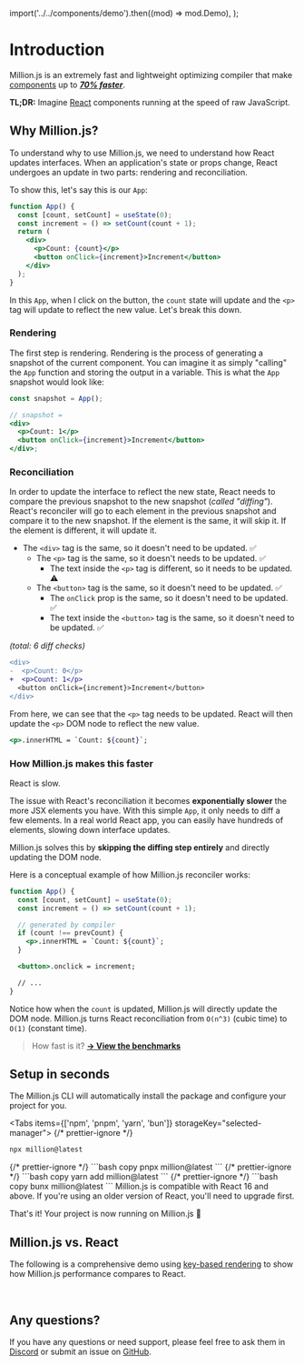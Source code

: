 
  import('../../components/demo').then((mod) => mod.Demo),
);

# Introduction

Million.js is an extremely fast and lightweight optimizing compiler that make [components](https://react.dev) up to [_**70% faster**_](https://krausest.github.io/js-framework-benchmark/current.html).

**TL;DR:** Imagine [React](https://react.dev) components running at the speed of raw JavaScript.

## Why Million.js?

To understand why to use Million.js, we need to understand how React updates interfaces. When an application's state or props change, React undergoes an update in two parts: rendering and reconciliation.

To show this, let's say this is our `App`:

```jsx
function App() {
  const [count, setCount] = useState(0);
  const increment = () => setCount(count + 1);
  return (
    <div>
      <p>Count: {count}</p>
      <button onClick={increment}>Increment</button>
    </div>
  );
}
```

In this `App`, when I click on the button, the `count` state will update and the `<p>` tag will update to reflect the new value. Let's break this down.

### Rendering

The first step is rendering. Rendering is the process of generating a snapshot of the current component. You can imagine it as simply "calling" the `App` function and storing the output in a variable. This is what the `App` snapshot would look like:

```jsx
const snapshot = App();

// snapshot =
<div>
  <p>Count: 1</p>
  <button onClick={increment}>Increment</button>
</div>;
```

### Reconciliation

In order to update the interface to reflect the new state, React needs to compare the previous snapshot to the new snapshot (_called "diffing"_). React's reconciler will go to each element in the previous snapshot and compare it to the new snapshot. If the element is the same, it will skip it. If the element is different, it will update it.

- The `<div>` tag is the same, so it doesn't need to be updated. ✅
  - The `<p>` tag is the same, so it doesn't needs to be updated. ✅
    - The text inside the `<p>` tag is different, so it needs to be updated. ⚠ ️
  - The `<button>` tag is the same, so it doesn't need to be updated. ✅
    - The `onClick` prop is the same, so it doesn't need to be updated. ✅
    - The text inside the `<button>` tag is the same, so it doesn't need to be updated. ✅

_(total: 6 diff checks)_

```diff
<div>
-  <p>Count: 0</p>
+  <p>Count: 1</p>
  <button onClick={increment}>Increment</button>
</div>
```

From here, we can see that the `<p>` tag needs to be updated. React will then update the `<p>` DOM node to reflect the new value.

```jsx
<p>.innerHTML = `Count: ${count}`;
```

### How Million.js makes this faster

React is slow.

The issue with React's reconciliation it becomes **exponentially slower** the more JSX elements you have. With this simple `App`, it only needs to diff a few elements. In a real world React app, you can easily have hundreds of elements, slowing down interface updates.

Million.js solves this by **skipping the diffing step entirely** and directly updating the DOM node.

Here is a conceptual example of how Million.js reconciler works:

```jsx
function App() {
  const [count, setCount] = useState(0);
  const increment = () => setCount(count + 1);

  // generated by compiler
  if (count !== prevCount) {
    <p>.innerHTML = `Count: ${count}`;
  }

  <button>.onclick = increment;

  // ...
}
```

Notice how when the `count` is updated, Million.js will directly update the DOM node. Million.js turns React reconciliation from `O(n^3)` (cubic time) to `O(1)` (constant time).

> How fast is it? [**→ View the benchmarks**](https://krausest.github.io/js-framework-benchmark/current.html)

## Setup in seconds

The Million.js CLI will automatically install the package and configure your project for you.

<Tabs items={['npm', 'pnpm', 'yarn', 'bun']} storageKey="selected-manager">
  {/* prettier-ignore */}
  <Tab>
  ```bash copy
  npx million@latest
  ```
  </Tab>
  {/* prettier-ignore */}
  <Tab>
  ```bash copy
  pnpx million@latest
  ```
  </Tab>
  {/* prettier-ignore */}
  <Tab>
  ```bash copy
  yarn add million@latest
  ```
  </Tab>
  {/* prettier-ignore */}
  <Tab>
  ```bash copy
  bunx million@latest
  ```
  </Tab>
</Tabs>

<Callout type="info">
  Million.js is compatible with React 16 and above. If you're using an older
  version of React, you'll need to upgrade first.
</Callout>

That's it! Your project is now running on Million.js 🎉

## Million.js vs. React

The following is a comprehensive demo using [key-based
rendering](https://react.dev/learn/rendering-lists#keeping-list-items-in-order-with-key)
to show how Million.js performance compares to React.

<br />

<Demo />

## Any questions?

If you have any questions or need support, please feel free to ask them in [Discord](https://million.dev/chat) or submit an issue on [GitHub](https://github.com/aidenybai/million).
